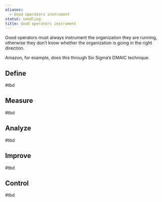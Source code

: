 ```yaml
---
aliases:
  - Good operators instrument
status: seedling
title: Good operators instrument
---
```

Good operators must always instrument the organization they are running, otherwise they don’t know whether the organization is going in the right direction.

Amazon, for example, does this through Six Sigma’s DMAIC technique.

## Define

#tbd

## Measure

#tbd

## Analyze

#tbd

## Improve

#tbd

## Control

#tbd

